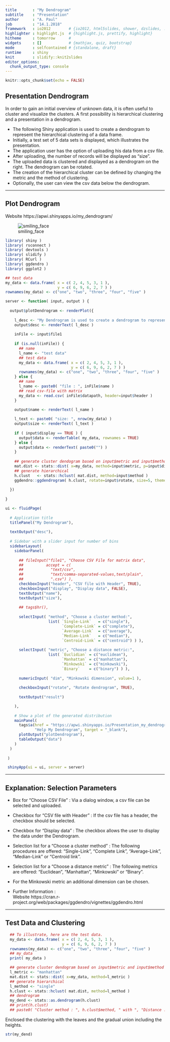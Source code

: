 ```yaml
---
title       : "My Dendrogram"
subtitle    : "Presentation"
author      : "A. Paul"
job         : "14.1.2018"
framework   : io2012        # {io2012, html5slides, shower, dzslides, ...}
highlighter : highlight.js  # {highlight.js, prettify, highlight}
hitheme     : tomorrow      # 
widgets     : []            # {mathjax, quiz, bootstrap}
mode        : selfcontained # {standalone, draft}
runtime     : shiny
knit        : slidify::knit2slides
editor_options: 
  chunk_output_type: console
---
```


```r
knitr::opts_chunk$set(echo = FALSE)
```

## Presentation Dendrogram

In order to gain an initial overview of unknown data, it is often useful to cluster and visualize the clusters. A first possibility is hierarchical clustering and a presentation in a dendrogram.

- The following Shiny application is used to create a dendrogram to represent the hierarchical clustering of a data frame.
- Initially, a test set of 5 data sets is displayed, which illustrates the presentation.
- The application user has the option of uploading his data from a csv file.
- After uploading, the number of records will be displayed as "size".
- The uploaded data is clustered and displayed as a dendrogram on the right. The dendrogram can be rotated.
- The creation of the hierarchical cluster can be defined by changing the metric and the method of clustering.
- Optionally, the user can view the csv data below the dendrogram.

--- 

## Plot Dendrogram

Website https://apwi.shinyapps.io/my_dendrogram/

![smiling_face](my_dendrogram.png)

```r
library( shiny )
library( rsconnect )
library( devtools )
library( slidify )
library( RCurl )
library( ggdendro )
library( ggplot2 )
```

```r

## test data
my_data <- data.frame( x = c( 2, 4, 5, 3, 1 ),
                       y = c( 6, 9, 6, 2, 7 ) )
rownames(my_data) <- c("one", "two", "three", "four", "five" )

server <- function( input, output ) {
  
  output$plotDendrogram <- renderPlot({
    
    l_desc <- "My Dendrogram is used to create a dendrogram to represent the hierarchical clustering of an uploaded csv-file, wherein the shape can be determined by the choice of a cluster method and a metric."
    output$desc <- renderText( l_desc )
    
    inFile <- input$file1
    
    if (is.null(inFile)) {
      ## name
      l_name <- "test data"
      ## test data
      my_data <- data.frame( x = c( 2, 4, 5, 3, 1 ),
                             y = c( 6, 9, 6, 2, 7 ) )
      rownames(my_data) <- c("one", "two", "three", "four", "five" )
    } else {
      ## name
      l_name <- paste0( "file : ", inFile$name )
      ## read csv-file with matrix     
      my_data <- read.csv( inFile$datapath, header=input$header )
    } 

    output$name <- renderText( l_name )
    
    l_text <- paste0( "size: ", nrow(my_data) )  
    output$size <- renderText( l_text )
    
    if ( input$display == TRUE ) { 
      output$data <- renderTable( my_data, rownames = TRUE)
    } else {
      output$data <- renderText( paste0("") )
    }
    
    ## generate cluster dendogram based on input$metric and input$method
    mat.dist <- stats::dist( x=my_data, method=input$metric, p=input$dim )
    ## generate hierarchical     
    h.clust   <- stats::hclust( mat.dist, method=input$method )
    ggdendro::ggdendrogram( h.clust, rotate=input$rotate, size=5, theme_dendro = TRUE )
    
  })  
  
}

ui <- fluidPage(
 
  # Application title
  titlePanel("My Dendrogram"),
  
  textOutput("desc"),
  
  # Sidebar with a slider input for number of bins 
  sidebarLayout(
    sidebarPanel(
      
      ## fileInput("file1", "Choose CSV File for matrix data",
      ##          accept = c(
      ##            "text/csv",
      ##            "text/comma-separated-values,text/plain",
      ##            ".csv") ),
      checkboxInput("header", "CSV file with Header", TRUE),  
      checkboxInput("display", "Display data", FALSE), 
      textOutput("name"),
      textOutput("size"),
      
      ## tags$hr(),
      
      selectInput( "method", "Choose a cluster method:",
                   list( `Single-Link`   = c("single"),
                         `Complete-Link` = c("complete"),
                         `Average-Link`  = c("average"),
                         `Median-Link`   = c("median"),
                         `Centroid-Link` = c("centroid") ) ),
      
      selectInput( "metric", "Choose a distance metric:",
                   list( `Euclidian` = c("euclidean"),
                         `Manhattan` = c("manhattan"),                       
                         `Minkowski` = c("minkowski"),
                         `Binary`    = c("binary") ) ),
      
      numericInput( "dim", "Minkowski dimension", value=1 ),
      
      checkboxInput("rotate", "Rotate dendrogram", TRUE), 
      
      textOutput("result")

    ),
    
    # Show a plot of the generated distribution
    mainPanel(
      tags$a(href = "https://apwi.shinyapps.io/Presentation_my_dendrogram", 
             "Help My Dendrogram", target = "_blank"),
      plotOutput("plotDendrogram"),
      tableOutput("data")
    )
  ) 
  
 )

 shinyApp(ui = ui, server = server)

```

---

## Explanation: Selection Parameters

* Box for "Choose CSV File" :
  Via a dialog window, a csv file can be selected and uploaded.

* Checkbox for "CSV file with Header" :
  If the csv file has a header, the checkbox should be selected.

* Checkbox for "Display data" :
  The checkbox allows the user to display the data under the Dendrogram.

* Selection list for a "Choose a cluster method" :
  The following procedures are offered: "Single-Link", "Complete Link", "Average-Link", "Median-Link" or "Centroid link".

* Selection list for a "Choose a distance metric" :
  The following metrics are offered: "Euclidean", "Manhattan", "Minkowski" or "Binary".

* For the Minkowski metric an additional dimension can be chosen.

* Further Information :                                                               
Website https://cran.r-project.org/web/packages/ggdendro/vignettes/ggdendro.html

--- 

## Test Data and Clustering
```r
  ## To illustrate, here are the test data.
  my_data <- data.frame( x = c( 2, 4, 5, 3, 1 ), 
                         y = c( 6, 9, 6, 2, 7 ) )
  rownames(my_data) <- c("one", "two", "three", "four", "five" )
  ## my_data
  print( my_data )
```
```r
  ## generate cluster dendogram based on input$metric and input$method
  l_metric <- "manhattan"
  mat.dist <- stats::dist( x=my_data, method=l_metric )
  ## generate hierarchical
  l_method <- "single"
  h.clust <- stats::hclust( mat.dist, method=l_method )
  ## dendrogram
  my_dend <- stats::as.dendrogram(h.clust)
  ## print(h.clust)
  ## paste0( "Cluster method : ", h.clust$method, " with ", "Distance : ", h.clust$dist.method )
```
Enclosed the clustering with the leaves and the gradual union including the heights.
```r
str(my_dend)
```

